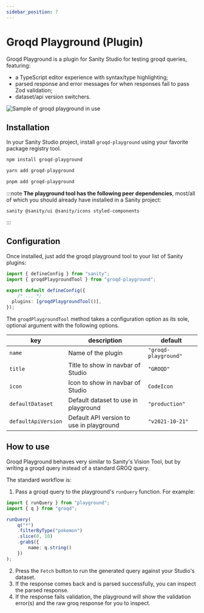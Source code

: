 ```yaml
---
sidebar_position: 7
---
```



# Groqd Playground (Plugin)

Groqd Playground is a plugin for Sanity Studio for testing groqd queries, featuring:

- a TypeScript editor experience with syntax/type highlighting;
- parsed response and error messages for when responses fail to pass Zod validation;
- dataset/api version switchers.

![Sample of groqd playground in use](./img/groqd-playground-sample.png)

## Installation

In your Sanity Studio project, install `groqd-playground` using your favorite package registry tool.

<Tabs>
<TabItem value="npm" label="NPM">

```sh
npm install groqd-playground
```

</TabItem>
<TabItem value="yarn" label="Yarn">

```sh
yarn add groqd-playground
```

</TabItem>
<TabItem value="pnpm" label="pnpm">

```sh
pnpm add groqd-playground
```

</TabItem>
</Tabs>

:::note
**The playground tool has the following peer dependencies**, most/all of which you should already have installed in a Sanity project:

```text
sanity @sanity/ui @sanity/icons styled-components
```
:::

## Configuration

Once installed, just add the groqd playground tool to your list of Sanity plugins:

```ts
import { defineConfig } from "sanity";
import { groqdPlaygroundTool } from "groqd-playground";

export default defineConfig({
	/* ... */
  plugins: [groqdPlaygroundTool()],
});
```

The `groqdPlaygroundTool` method takes a configuration option as its sole, optional argument with the following options.

| key                 | description                              | default              |
|---------------------|------------------------------------------|----------------------|
| `name`              | Name of the plugin                       | `"groqd-playground"` |
| `title`             | Title to show in navbar of Studio        | `"GROQD"`            |
| `icon`              | Icon to show in navbar of Studio         | `CodeIcon`           |
| `defaultDataset`    | Default dataset to use in playground     | `"production"`       |
| `defaultApiVersion` | Default API version to use in playground | `"v2021-10-21"`      |

## How to use

Groqd Playground behaves very similar to Sanity's Vision Tool, but by writing a groqd query instead of a standard GROQ query.

The standard workflow is:

1. Pass a groqd query to the playground's `runQuery` function. For example:
  ```ts
  import { runQuery } from "playground";
  import { q } from "groqd";

  runQuery(
	  q("*")
	  .filterByType("pokemon")
	  .slice(0, 10)
	  .grab$({
		  name: q.string()
	  })
  );
  ```
2. Press the `Fetch` button to run the generated query against your Studio's dataset.
3. If the response comes back and is parsed successfully, you can inspect the parsed response.
4. If the response fails validation, the playground will show the validation error(s) and the raw groq response for you to inspect.
